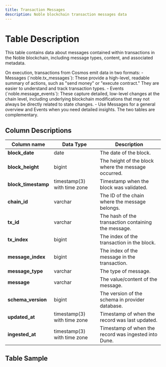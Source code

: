 ```yaml
---
title: Transaction Messages
description: Noble blockchain transaction messages data
---
```


# Table Description

This table contains data about messages contained within transactions in the Noble blockchain, including message types, content, and associated metadata.

<Tip>
On execution, transactions from Cosmos emit data in two formats:
- Messages (`noble.tx_messages`): These provide a high-level, readable summary of actions, such as "send money" or "execute contract." They are easier to understand and track transaction types.
- Events (`noble.message_events`): These capture detailed, low-level changes at the chain level, including underlying blockchain modifications that may not always be directly related to state changes.
- Use Messages for a general overview and Events when you need detailed insights. The two tables are complementary.
</Tip>

## Column Descriptions

| Column name       | Data Type | Description                                                   |
| ---------------- | --------- | ------------------------------------------------------------- |
| **block_date**       | date      | The date of the block.                                         |
| **block_height**     | bigint    | The height of the block where the message occurred.            |
| **block_timestamp**  | timestamp(3) with time zone | Timestamp when the block was validated.                        |
| **chain_id**         | varchar   | The ID of the chain where the message belongs.                 |
| **tx_id**            | varchar   | The hash of the transaction containing the message.            |
| **tx_index**         | bigint    | The index of the transaction in the block.                     |
| **message_index**    | bigint    | The index of the message in the transaction.                   |
| **message_type**     | varchar   | The type of message.                                           |
| **message**          | varchar   | The value/content of the message.                              |
| **schema_version**   | bigint    | The version of the schema in provider database.                |
| **updated_at**       | timestamp(3) with time zone | Timestamp of when the record was last updated.                 |
| **ingested_at**      | timestamp(3) with time zone | Timestamp of when the record was ingested into Dune.           |

## Table Sample


<TableSample tableSchema="noble" tableName="tx_messages" /> 